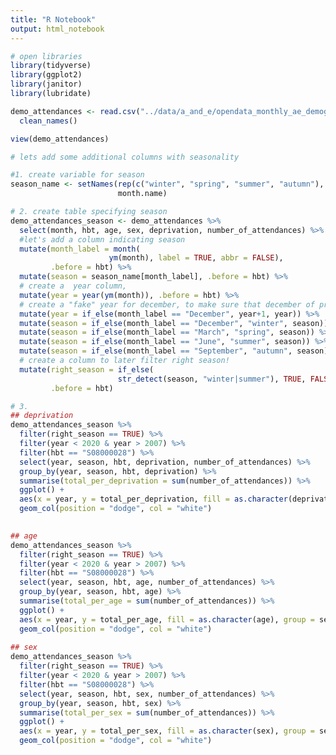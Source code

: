 ```yaml
---
title: "R Notebook"
output: html_notebook
---
```


```r
# open libraries
library(tidyverse)
library(ggplot2)
library(janitor)
library(lubridate)
```

```r
demo_attendances <- read.csv("../data/a_and_e/opendata_monthly_ae_demographics_202305.csv") %>% 
  clean_names()
```

```r
view(demo_attendances)
```

```r
# lets add some additional columns with seasonality

#1. create variable for season
season_name <- setNames(rep(c("winter", "spring", "summer", "autumn"), each = 3),
                        month.name)

# 2. create table specifying season
demo_attendances_season <- demo_attendances %>% 
  select(month, hbt, age, sex, deprivation, number_of_attendances) %>% 
  #let's add a column indicating season
  mutate(month_label = month(
                      ym(month), label = TRUE, abbr = FALSE), 
         .before = hbt) %>% 
  mutate(season = season_name[month_label], .before = hbt) %>% 
  # create a  year column, 
  mutate(year = year(ym(month)), .before = hbt) %>% 
  # create a "fake" year for december, to make sure that december of previous year falls in next year for correct grouping
  mutate(year = if_else(month_label == "December", year+1, year)) %>% 
  mutate(season = if_else(month_label == "December", "winter", season)) %>%  
  mutate(season = if_else(month_label == "March", "spring", season)) %>% 
  mutate(season = if_else(month_label == "June", "summer", season)) %>% 
  mutate(season = if_else(month_label == "September", "autumn", season)) %>% 
  # create a column to later filter right season!
  mutate(right_season = if_else(
                        str_detect(season, "winter|summer"), TRUE, FALSE),
         .before = hbt) 

# 3. 
## deprivation
demo_attendances_season %>% 
  filter(right_season == TRUE) %>% 
  filter(year < 2020 & year > 2007) %>% 
  filter(hbt == "S08000028") %>% 
  select(year, season, hbt, deprivation, number_of_attendances) %>% 
  group_by(year, season, hbt, deprivation) %>% 
  summarise(total_per_deprivation = sum(number_of_attendances)) %>% 
  ggplot() +
  aes(x = year, y = total_per_deprivation, fill = as.character(deprivation), group = season) +
  geom_col(position = "dodge", col = "white")

  
## age
demo_attendances_season %>% 
  filter(right_season == TRUE) %>% 
  filter(year < 2020 & year > 2007) %>% 
  filter(hbt == "S08000028") %>% 
  select(year, season, hbt, age, number_of_attendances) %>% 
  group_by(year, season, hbt, age) %>% 
  summarise(total_per_age = sum(number_of_attendances)) %>% 
  ggplot() +
  aes(x = year, y = total_per_age, fill = as.character(age), group = season) +
  geom_col(position = "dodge", col = "white") 
  
## sex
demo_attendances_season %>% 
  filter(right_season == TRUE) %>% 
  filter(year < 2020 & year > 2007) %>% 
  filter(hbt == "S08000028") %>% 
  select(year, season, hbt, sex, number_of_attendances) %>% 
  group_by(year, season, hbt, sex) %>% 
  summarise(total_per_sex = sum(number_of_attendances)) %>% 
  ggplot() +
  aes(x = year, y = total_per_sex, fill = as.character(sex), group = season) +
  geom_col(position = "dodge", col = "white")
  

```


